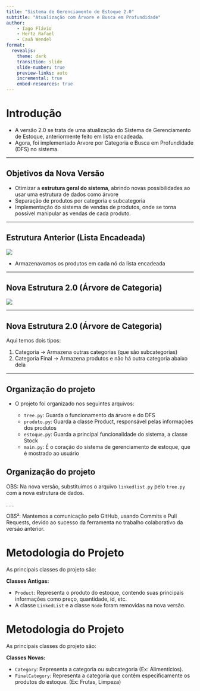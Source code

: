```yaml
---
title: "Sistema de Gerenciamento de Estoque 2.0"
subtitle: "Atualização com Árvore e Busca em Profundidade"
author:
    - Iago Flávio
    - Hertz Rafael
    - Cauã Wendel
format:
  revealjs:
    theme: dark
    transition: slide
    slide-number: true
    preview-links: auto
    incremental: true
    embed-resources: true
---
```


# Introdução

- A versão 2.0 se trata de uma atualização do Sistema de Gerenciamento de Estoque, anteriormente feito em lista encadeada.
- Agora, foi implementado Árvore por Categoria e Busca em Profundidade (DFS) no sistema.

---

## Objetivos da Nova Versão

- Otimizar a **estrutura geral do sistema**, abrindo novas possibilidades ao usar uma estrutura de dados como árvore
- Separação de produtos por categoria e subcategoria
- Implementação do sistema de vendas de produtos, onde se torna possível manipular as vendas de cada produto.

---

## Estrutura Anterior (Lista Encadeada)

![](linkedlist.png)

- Armazenavamos os produtos em cada nó da lista encadeada

---

## Nova Estrutura 2.0 (Árvore de Categoria) {auto-animate="true"}

![](tree.png)

---

## Nova Estrutura 2.0 (Árvore de Categoria) {auto-animate="true"}

Aqui temos dois tipos:

1. Categoria -> Armazena outras categorias (que são subcategorias)
2. Categoria Final -> Armazena produtos e não há outra categoria abaixo dela

---

## Organização do projeto {auto-animate="true"}

- O projeto foi organizado nos seguintes arquivos:

  - `tree.py`: Guarda o funcionamento da árvore e do DFS
  - `produto.py`: Guarda a classe Product, responsável pelas informações dos produtos
  - `estoque.py`: Guarda a principal funcionalidade do sistema, a classe Stock
  - `main.py`: É o coração do sistema de gerenciamento de estoque, que é mostrado ao usuário

## Organização do projeto {auto-animate="true"}

OBS: Na nova versão, substituimos o arquivo `linkedlist.py` pelo `tree.py` com a nova estrutura de dados.

. . .

OBS²: Mantemos a comunicação pelo GitHub, usando Commits e Pull Requests, devido ao sucesso da ferramenta no trabalho colaborativo da versão anterior.

# Metodologia do Projeto {auto-animate="true"}

As principais classes do projeto são:

**Classes Antigas:**

- `Product`: Representa o produto do estoque, contendo suas principais informações como preço, quantidade, id, etc.
- A classe `LinkedList` e a classe `Node` foram removidas na nova versão.

  
# Metodologia do Projeto {auto-animate="true"}

As principais classes do projeto são:

**Classes Novas:**

- `Category`: Representa a categoria ou subcategoria (Ex: Alimentícios).
- `FinalCategory`: Representa a categoria que contêm especificamente os produtos do estoque. (Ex: Frutas, Limpeza)